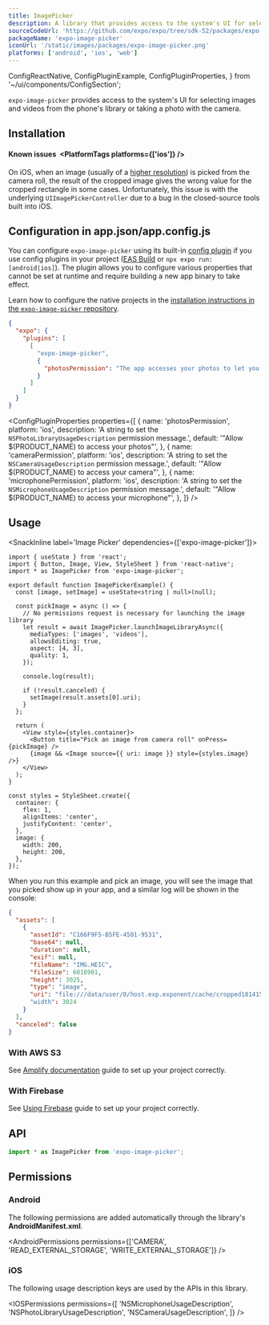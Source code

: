 ```yaml
---
title: ImagePicker
description: A library that provides access to the system's UI for selecting images and videos from the phone's library or taking a photo with the camera.
sourceCodeUrl: 'https://github.com/expo/expo/tree/sdk-52/packages/expo-image-picker'
packageName: 'expo-image-picker'
iconUrl: '/static/images/packages/expo-image-picker.png'
platforms: ['android', 'ios', 'web']
---
```



  ConfigReactNative,
  ConfigPluginExample,
  ConfigPluginProperties,
} from '~/ui/components/ConfigSection';

`expo-image-picker` provides access to the system's UI for selecting images and videos from the phone's library or taking a photo with the camera.

<ContentSpotlight file="sdk/imagepicker.mp4" loop={false} />

## Installation

<APIInstallSection />

#### Known issues&ensp;<PlatformTags platforms={['ios']} />

On iOS, when an image (usually of a [higher resolution](http://www.openradar.me/49866214)) is picked from the camera roll, the result of the cropped image gives the wrong value for the cropped rectangle in some cases. Unfortunately, this issue is with the underlying `UIImagePickerController` due to a bug in the closed-source tools built into iOS.

## Configuration in app.json/app.config.js

You can configure `expo-image-picker` using its built-in [config plugin](/config-plugins/introduction/) if you use config plugins in your project ([EAS Build](/build/introduction) or `npx expo run:[android|ios]`). The plugin allows you to configure various properties that cannot be set at runtime and require building a new app binary to take effect.

<ConfigReactNative>

Learn how to configure the native projects in the [installation instructions in the `expo-image-picker` repository](https://github.com/expo/expo/tree/main/packages/expo-image-picker#installation-in-bare-react-native-projects).

</ConfigReactNative>

<ConfigPluginExample>

```json app.json
{
  "expo": {
    "plugins": [
      [
        "expo-image-picker",
        {
          "photosPermission": "The app accesses your photos to let you share them with your friends."
        }
      ]
    ]
  }
}
```

</ConfigPluginExample>

<ConfigPluginProperties
  properties={[
    {
      name: 'photosPermission',
      platform: 'ios',
      description: 'A string to set the `NSPhotoLibraryUsageDescription` permission message.',
      default: '"Allow $(PRODUCT_NAME) to access your photos"',
    },
    {
      name: 'cameraPermission',
      platform: 'ios',
      description: 'A string to set the `NSCameraUsageDescription` permission message.',
      default: '"Allow $(PRODUCT_NAME) to access your camera"',
    },
    {
      name: 'microphonePermission',
      platform: 'ios',
      description: 'A string to set the `NSMicrophoneUsageDescription` permission message.',
      default: '"Allow $(PRODUCT_NAME) to access your microphone"',
    },
  ]}
/>

## Usage

<SnackInline label='Image Picker' dependencies={['expo-image-picker']}>

```tsx
import { useState } from 'react';
import { Button, Image, View, StyleSheet } from 'react-native';
import * as ImagePicker from 'expo-image-picker';

export default function ImagePickerExample() {
  const [image, setImage] = useState<string | null>(null);

  const pickImage = async () => {
    // No permissions request is necessary for launching the image library
    let result = await ImagePicker.launchImageLibraryAsync({
      mediaTypes: ['images', 'videos'],
      allowsEditing: true,
      aspect: [4, 3],
      quality: 1,
    });

    console.log(result);

    if (!result.canceled) {
      setImage(result.assets[0].uri);
    }
  };

  return (
    <View style={styles.container}>
      <Button title="Pick an image from camera roll" onPress={pickImage} />
      {image && <Image source={{ uri: image }} style={styles.image} />}
    </View>
  );
}

const styles = StyleSheet.create({
  container: {
    flex: 1,
    alignItems: 'center',
    justifyContent: 'center',
  },
  image: {
    width: 200,
    height: 200,
  },
});
```

</SnackInline>

When you run this example and pick an image, you will see the image that you picked show up in your app, and a similar log will be shown in the console:

```json collapseHeight=425
{
  "assets": [
    {
      "assetId": "C166F9F5-B5FE-4501-9531",
      "base64": null,
      "duration": null,
      "exif": null,
      "fileName": "IMG.HEIC",
      "fileSize": 6018901,
      "height": 3025,
      "type": "image",
      "uri": "file:///data/user/0/host.exp.exponent/cache/cropped1814158652.jpg"
      "width": 3024
    }
  ],
  "canceled": false
}
```

### With AWS S3

<BoxLink
  title="AWS storage example"
  description="An example of how to use AWS storage can be found in with-aws-storage-upload."
  Icon={GithubIcon}
  href="https://github.com/expo/examples/tree/master/with-aws-storage-upload"
/>

See [Amplify documentation](https://docs.amplify.aws/) guide to set up your project correctly.

### With Firebase

<BoxLink
  title="Firebase storage example"
  description="An example of how to use Firebase storage can be found in with-firebase-storage-upload."
  Icon={GithubIcon}
  href="https://github.com/expo/examples/tree/master/with-firebase-storage-upload"
/>

See [Using Firebase](/guides/using-firebase/) guide to set up your project correctly.

## API

```js
import * as ImagePicker from 'expo-image-picker';
```

<APISection packageName="expo-image-picker" apiName="ImagePicker" />

## Permissions

### Android

The following permissions are added automatically through the library's **AndroidManifest.xml**.

<AndroidPermissions permissions={['CAMERA', 'READ_EXTERNAL_STORAGE', 'WRITE_EXTERNAL_STORAGE']} />

### iOS

The following usage description keys are used by the APIs in this library.

<IOSPermissions
  permissions={[
    'NSMicrophoneUsageDescription',
    'NSPhotoLibraryUsageDescription',
    'NSCameraUsageDescription',
  ]}
/>
